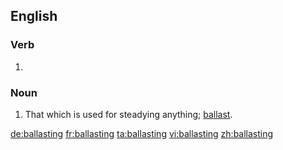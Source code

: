 ==English==

===Verb===
{{head|en|present participle}}

# {{present participle of|ballast|lang=en}}

===Noun===
{{en-noun}}

# That which is used for steadying anything; [[ballast]].

[[de:ballasting]]
[[fr:ballasting]]
[[ta:ballasting]]
[[vi:ballasting]]
[[zh:ballasting]]